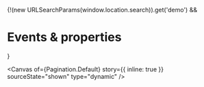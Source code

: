 
<Meta of={Pagination} name="Events & properties" />

{!(new URLSearchParams(window.location.search)).get('demo') && <h1>Events & properties</h1>}

<Canvas
  of={Pagination.Default}
  story={{ inline: true }}
  sourceState="shown"
  type="dynamic"
/>

<Controls of={Pagination.Default} sort="requiredFirst" />
